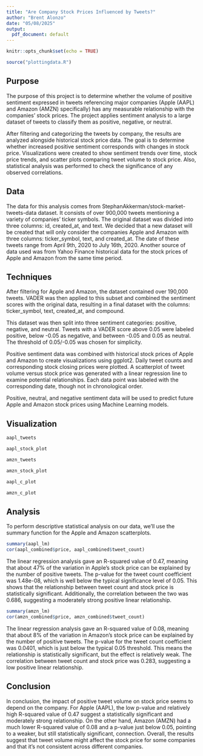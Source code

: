 ---
title: "Are Company Stock Prices Influenced by Tweets?"
author: "Brent Alonzo"
date: "05/08/2025"
output: 
  pdf_document: default
---

```{r setup, include=FALSE}
knitr::opts_chunk$set(echo = TRUE)

source("plottingdata.R")
```

## Purpose

The purpose of this project is to determine whether the volume of positive sentiment expressed in tweets referencing major companies (Apple (AAPL) and Amazon (AMZN) specifically) has any measurable relationship with the companies’ stock prices. The project applies sentiment analysis to a large dataset of tweets to classify them as positive, negative, or neutral.

After filtering and categorizing the tweets by company, the results are analyzed alongside historical stock price data. The goal is to determine whether increased positive sentiment corresponds with changes in stock price. Visualizations were created to show sentiment trends over time, stock price trends, and scatter plots comparing tweet volume to stock price. Also, statistical analysis was performed to check the significance of any observed correlations.


## Data

The data for this analysis comes from StephanAkkerman/stock-market-tweets-data dataset. It consists of over 900,000 tweets mentioning a variety of companies' ticker symbols. The original dataset was divided into three columns: id, created_at, and text. We decided that a new dataset will be created that will only consider the companies Apple and Amazon with three columns: ticker_symbol, text, and created_at. The date of these tweets range from April 9th, 2020 to July 16th, 2020. Another source of data used was from Yahoo Finance historical data for the stock prices of Apple and Amazon from the same time period.

## Techniques

After filtering for Apple and Amazon, the dataset contained over 190,000 tweets. VADER was then applied to this subset and combined the sentiment scores with the original data, resulting in a final dataset with the columns: ticker_symbol, text, created_at, and compound.

This dataset was then split into three sentiment categories: positive, negative, and neutral. Tweets with a VADER score above 0.05 were labeled positive, below -0.05 as negative, and between -0.05 and 0.05 as neutral. The threshold of 0.05/-0.05 was chosen for simplicity.

Positive sentiment data was combined with historical stock prices of Apple and Amazon to create visualizations using ggplot2. Daily tweet counts and corresponding stock closing prices were plotted. A scatterplot of tweet volume versus stock price was generated with a linear regression line to examine potential relationships. Each data point was labeled with the corresponding date, though not in chronological order.

Positive, neutral, and negative sentiment data will be used to predict future Apple and Amazon stock prices using Machine Learning models.

## Visualization

```{r aapl-tweet-plot, echo=FALSE, warning=FALSE}
aapl_tweets
```

```{r aapl-stock-plot, echo=FALSE, warning=FALSE}
aapl_stock_plot
```

```{r amzn-tweet-plot, echo=FALSE, warning=FALSE}
amzn_tweets
```

```{r amzn-stock-plot, echo=FALSE, warning=FALSE}
amzn_stock_plot
```

```{r aapl-stock/tweet-plot, echo=FALSE, warning=FALSE}
aapl_c_plot
```

```{r amzn-stock/tweet-plot, echo=FALSE, warning=FALSE}
amzn_c_plot
```

## Analysis

To perform descriptive statistical analysis on our data, we'll use the summary function for the Apple and Amazon scatterplots.

```{r summary-aapl, echo=FALSE}
summary(aapl_lm)
cor(aapl_combined$price, aapl_combined$tweet_count)
```

The linear regression analysis gave an R-squared value of 0.47, meaning that about 47% of the variation in Apple’s stock price can be explained by the number of positive tweets. The p-value for the tweet count coefficient was 1.48e-08, which is well below the typical significance level of 0.05. This shows that the relationship between tweet count and stock price is statistically significant. Additionally, the correlation between the two was 0.686, suggesting a moderately strong positive linear relationship.


```{r summary-amzn, echo=FALSE}
summary(amzn_lm)
cor(amzn_combined$price, amzn_combined$tweet_count)
```

The linear regression analysis gave an R-squared value of 0.08, meaning that about 8% of the variation in Amazon’s stock price can be explained by the number of positive tweets. The p-value for the tweet count coefficient was 0.0401, which is just below the typical 0.05 threshold. This means the relationship is statistically significant, but the effect is relatively weak. The correlation between tweet count and stock price was 0.283, suggesting a low positive linear relationship.


## Conclusion

In conclusion, the impact of positive tweet volume on stock price seems to depend on the company. For Apple (AAPL), the low p-value and relatively high R-squared value of 0.47 suggest a statistically significant and moderately strong relationship. On the other hand, Amazon (AMZN) had a much lower R-squared value of 0.08 and a p-value just below 0.05, pointing to a weaker, but still statistically significant, connection. Overall, the results suggest that tweet volume might affect the stock price for some companies and that it's not consistent across different companies.
